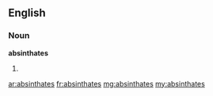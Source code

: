 ==English==

===Noun===
'''absinthates'''

# {{plural of|absinthate}}

[[ar:absinthates]]
[[fr:absinthates]]
[[mg:absinthates]]
[[my:absinthates]]